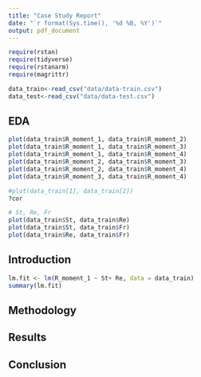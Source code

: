 ```yaml
---
title: "Case Study Report"
date: "`r format(Sys.time(), '%d %B, %Y')`"
output: pdf_document
---
```


```r
require(rstan)
require(tidyverse)
require(rstanarm)
require(magrittr)
```

```r
data_train<-read_csv("data/data-train.csv")
data_test<-read_csv("data/data-test.csv")
```

## EDA

```r
plot(data_train$R_moment_1, data_train$R_moment_2)
plot(data_train$R_moment_1, data_train$R_moment_3)
plot(data_train$R_moment_1, data_train$R_moment_4)
plot(data_train$R_moment_2, data_train$R_moment_3)
plot(data_train$R_moment_2, data_train$R_moment_4)
plot(data_train$R_moment_3, data_train$R_moment_4)
```

```r
#plot(data_train[1], data_train[2])
?cor
```

```r
# St, Re, Fr
plot(data_train$St, data_train$Re)
plot(data_train$St, data_train$Fr)
plot(data_train$Re, data_train$Fr)
```


## Introduction

```r
lm.fit <- lm(R_moment_1 ~ St+ Re, data = data_train)
summary(lm.fit)
```

## Methodology

## Results

## Conclusion